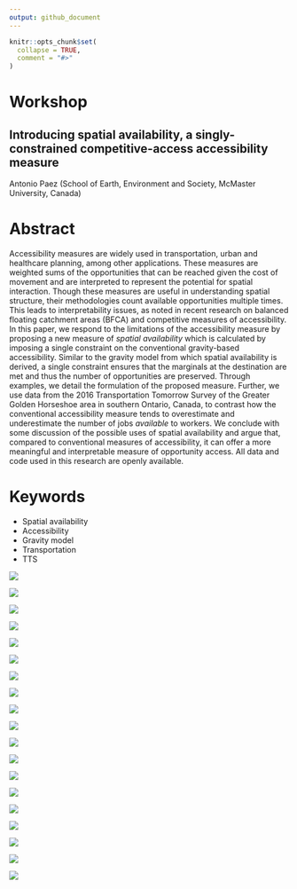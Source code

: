 ```yaml
---
output: github_document
---
```


<!-- README.md is generated from README.Rmd. Please edit that file -->

```r
knitr::opts_chunk$set(
  collapse = TRUE,
  comment = "#>"
)
```

# Workshop

## Introducing spatial availability, a singly-constrained competitive-access accessibility measure

Antonio Paez (School of Earth, Environment and Society, McMaster University, Canada)

<!-- badges: start -->
<!-- badges: end -->

<!--
ALL IMAGES WERE CREATED BY ANTONIO USING TAYASUI SKETCHES ON AN IPAD
-->

# Abstract

Accessibility measures are widely used in transportation, urban and healthcare planning, among other applications. These measures are weighted sums of the opportunities that can be reached given the cost of movement and are interpreted to represent the potential for spatial interaction. Though these measures are useful in understanding spatial structure, their methodologies count available opportunities multiple times. This leads to interpretability issues, as noted in recent research on balanced floating catchment areas (BFCA) and competitive measures of accessibility. In this paper, we respond to the limitations of the accessibility measure by proposing a new measure of  _spatial availability_ which is calculated by imposing a single constraint on the conventional gravity-based accessibility. Similar to the gravity model from which spatial availability is derived, a single constraint ensures that the marginals at the destination are met and thus the number of opportunities are preserved. Through examples, we detail the formulation of the proposed measure. Further, we use data from the 2016 Transportation Tomorrow Survey of the Greater Golden Horseshoe area in southern Ontario, Canada, to contrast how the conventional accessibility measure tends to overestimate and underestimate the number of jobs _available_ to workers. We conclude with some discussion of the possible uses of spatial availability and argue that, compared to conventional measures of accessibility, it can offer a more meaningful and interpretable measure of opportunity access. All data and code used in this research are openly available.

# Keywords

- Spatial availability
- Accessibility
- Gravity model
- Transportation
- TTS


![](images/Image-01.png)

![](images/Image-02.png)

![](images/Image-03.png)

![](images/Image-04.png)

![](images/Image-05.png)

![](images/Image-06.png)

![](images/Image-07.png)

![](images/Image-08.png)

![](images/Image-09.png)

![](images/Image-10.png)

![](images/Image-11.png)

![](images/Image-12.png)

![](images/Image-13.png)

![](images/Image-14.png)

![](images/Image-15.png)

![](images/Image-16.png)

![](images/Image-17.png)

![](images/Image-18.png)

![](images/Image-19.png)

